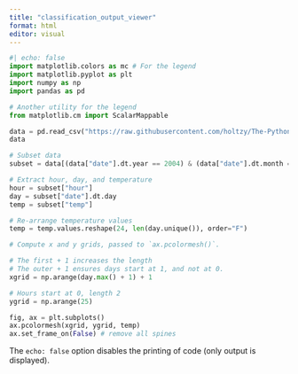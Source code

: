 ```yaml
---
title: "classification_output_viewer"
format: html
editor: visual
---
```


```python
#| echo: false
import matplotlib.colors as mc # For the legend
import matplotlib.pyplot as plt
import numpy as np
import pandas as pd

# Another utility for the legend
from matplotlib.cm import ScalarMappable

data = pd.read_csv("https://raw.githubusercontent.com/holtzy/The-Python-Graph-Gallery/master/static/data/trentino_temperature.csv")
data

# Subset data
subset = data[(data["date"].dt.year == 2004) & (data["date"].dt.month == 1)]

# Extract hour, day, and temperature
hour = subset["hour"]
day = subset["date"].dt.day
temp = subset["temp"]

# Re-arrange temperature values
temp = temp.values.reshape(24, len(day.unique()), order="F")

# Compute x and y grids, passed to `ax.pcolormesh()`.

# The first + 1 increases the length
# The outer + 1 ensures days start at 1, and not at 0.
xgrid = np.arange(day.max() + 1) + 1

# Hours start at 0, length 2
ygrid = np.arange(25)

fig, ax = plt.subplots()
ax.pcolormesh(xgrid, ygrid, temp)
ax.set_frame_on(False) # remove all spines
```

The `echo: false` option disables the printing of code (only output is displayed).
